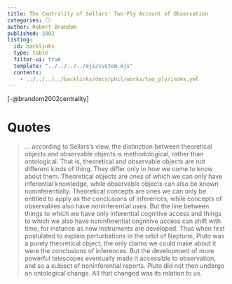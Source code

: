```yaml
---
title: The Centrality of Sellars' Two-Ply Account of Observation
categories: ⚪
author: Robert Brandom
published: 2002
listing:
  id: backlinks
  type: table
  filter-ui: true
  template: "../../../../ejs/custom.ejs"
  contents:
    - ../../../../backlinks/docs/phil/works/two_ply/index.yml
---
```


[-@brandom2002centrality]

# Quotes 

> ... according to 
Sellars’s view,  the  distinction  between  theoretical  objects  and 
observable  objects  is  methodological, rather than ontological. That is, 
theoretical and observable objects are not different kinds of thing. They 
differ only in how we come to know  about  them.  Theoretical  objects  are 
ones  of  which  we  can  only  have  inferential knowledge, while observable 
objects can also be known noninferentially. Theoretical concepts are ones we 
can only be entitled to apply as the conclusions  of  inferences,  while 
concepts  of  observables  also  have  noninferential uses. But the line 
between things to which we have only inferential cognitive access and things to 
which we also have noninferential cognitive access can shift  with time, for 
instance as new instruments are developed. Thus when first postulated to explain 
perturbations in the orbit of Neptune, Pluto was a purely theoretical object; 
the only claims we could make about it were the conclusions of inferences. But 
the development of more powerful telescopes eventually made it accessible to 
observation, and so a subject of noninferential  reports.  Pluto  did  not  then 
undergo  an  ontological  change.  All that changed was its relation to us.